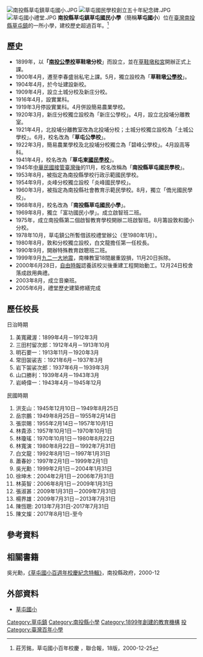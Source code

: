 {{Notability Unreferenced |time=2017-08-13T14:12:50+00:00}}
[[File:南投縣草屯鎮草屯國小.JPG|thumb]]
[[File:草屯國民學校創立五十年紀念碑.JPG|thumb]]
[[File:草屯國小禮堂.JPG|thumb]]
'''南投縣草屯鎮草屯國民小學'''（簡稱'''草屯國小'''）位在[[臺灣|臺灣]][[南投縣|南投縣]][[草屯鎮|草屯鎮]]的一所小學，建校歷史超過百年。<ref>莊芳銘，草屯國小百年校慶 ，聯合報，18版，2000-12-25</ref>

==歷史==
*1899年，以'''「[[南投公學校|南投公學校]]草鞋墩分校'''」而設立，並在[[草鞋墩和宮|草鞋墩和宮]]開辦正式上課。
*1900年4月，遷至李春盛翁私宅上課。5月，獨立設校為「'''草鞋墩[[公學校|公學校]]'''」。
*1904年4月，於今址建設新校。
*1909年4月，設立土城分校及新庄分校。
*1916年4月，設實業科。
*1919年3月停設實業科。4月併設簡易農業學校。
*1920年3月，新庄分校獨立設校為「新庄公學校」。4月，設立北投埔分離教室。
*1921年4月，北投埔分離教室改為北投埔分校；土城分校獨立設校為「土城公學校」。6月，校名改為「'''草屯公學校'''」。
*1922年3月，簡易農業學校及北投埔分校獨立為「碧峰公學校」。4月設高等科。
*1941年4月，校名改為「'''草屯東[[國民學校|國民學校]]'''」。
*1945年[[臺灣戰後時期|中華民國接管臺灣後]]的11月，校名改稱為「'''南投縣草屯國民學校'''」。
*1953年8月，被指定為南投縣學校行政示範國民學校。
*1954年9月，炎峰分校獨立設校「炎峰國民學校」。
*1960年3月，被指定為南投縣社會教育示範民學校。8月，獨立「僑光國民學校」。
*1968年8月，校名改為「'''南投縣草屯國民小學'''」。
*1969年8月，獨立「富功國民小學」。成立啟智班二班。
*1975年，成立南投縣第二個啟智教育學校開辦二班啟智班。8月籌設敦和國小分校。
*1978年10月，草屯鎮公所暫借該校禮堂辦公（至1980年1月）。
*1980年8月，敦和分校獨立設校，白文龍擔任第一任校長。
*1990年9月，開辦特殊教育啟聰班二班。
*1999年9月[[九二一大地震|九二一大地震]]，南棟教室18間嚴重毀損，11月20日拆除。
*2000年6月28日，[[自由時報|自由時報]]認養該校災後重建工程開始動工。12月24日校舍落成啟用典禮。
*2003年8月，成立音樂班。
*2005年6月，禮堂歷史建築修繕完成

== 歷任校長 ==
;日治時期
#美寬藏渥：1899年4月－1912年3月
#三田村留次郎：1912年4月－1913年10月
#明石要一：1913年11月－1920年3月
#常田袈裟吉：1921年6月－1937年3月
#岩下袈裟次郎：1937年6月－1939年3月
#山口勝利：1939年4月－1943年3月
#岩崎偉一：1943年4月－1945年12月

;民國時期
#洪支山：1945年12月10日－1949年8月25日
#岳宗鵬：1949年8月25日－1955年2月14日
#張崇賜：1955年2月14日－1957年10月1日
#林貴添：1957年10月1日－1970年10月1日
#林瓊瑤：1970年10月1日－1980年8月22日
#林寬演：1980年8月22日－1992年7月31日
#白文龍：1992年8月1日－1997年1月31日
#蕭春妙：1997年2月1日－1999年2月1日
#吳光勳：1999年2月1日－2004年1月31日
#徐坤木：2004年2月1日－2006年7月31日
#林英智：2006年8月1日－2009年1月31日
#張淑甚：2009年1月31日－2009年7月31日	
#楊界雄：2009年7月31日－2013年7月31日
#陳恆聰: 2013年7月31日-2017年7月31日
#陳文燦：2017年8月1日-至今

==參考資料==
<references/>
==相關書籍==
吳光勳，[http://open.nat.gov.tw/OpenFront/gpnet/newbook_view.jsp?gpn=030719890240 《草屯國小百週年校慶紀念特輯》]{{dead link|date=2017年11月 |bot=InternetArchiveBot |fix-attempted=yes }}，南投縣政府，2000-12

== 外部資料 ==
*[http://www.ttes.ntct.edu.tw/ 草屯國小] {{Wayback|url=http://www.ttes.ntct.edu.tw/ |date=20200118070808 }}

{{南投縣國民中小學}}

[[Category:草屯鎮|Category:草屯鎮]]
[[Category:南投縣小學|Category:南投縣小學]]
[[Category:1899年創建的教育機構|Category:1899年創建的教育機構]]
[[Category:臺灣各地公立國民小學|投]]
[[Category:臺灣百年小學|Category:臺灣百年小學]]